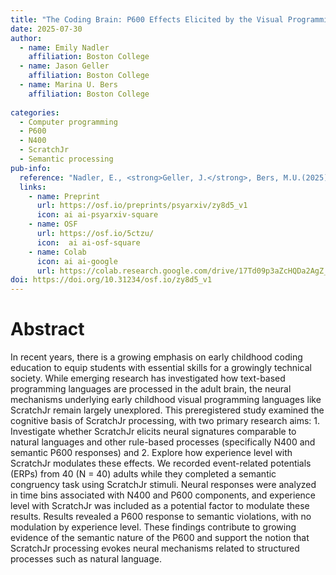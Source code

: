 ```yaml
---
title: "The Coding Brain: P600 Effects Elicited by the Visual Programming Language ScratchJr"
date: 2025-07-30
author:
  - name: Emily Nadler
    affiliation: Boston College
  - name: Jason Geller
    affiliation: Boston College
  - name: Marina U. Bers
    affiliation: Boston College
    
categories: 
  - Computer programming
  - P600
  - N400
  - ScratchJr
  - Semantic processing
pub-info:
  reference: "Nadler, E., <strong>Geller, J.</strong>, Bers, M.U.(2025). The Coding Brain: P600 Effects Elicited by the Visual Programming Language ScratchJr. https://doi.org/10.31234/osf.io/zy8d5_v1"
  links:
    - name: Preprint
      url: https://osf.io/preprints/psyarxiv/zy8d5_v1
      icon: ai ai-psyarxiv-square
    - name: OSF
      url: https://osf.io/5ctzu/
      icon:  ai ai-osf-square
    - name: Colab
      icon: ai ai-google
      url: https://colab.research.google.com/drive/17Td09p3aZcHQDa2AgZ_fSI38cLKFfn8j#scrollTo=b6Lq89RuDhma
doi: https://doi.org/10.31234/osf.io/zy8d5_v1
---
```


# Abstract

In recent years, there is a growing emphasis on early childhood coding education to equip students with essential skills for a growingly technical society. While emerging research has investigated how text-based programming languages are processed in the adult brain, the neural mechanisms underlying early childhood visual programming languages like ScratchJr remain largely unexplored. This preregistered study examined the cognitive basis of ScratchJr processing, with two primary research aims: 1. Investigate whether ScratchJr elicits neural signatures comparable to natural languages and other rule-based processes (specifically N400 and semantic P600 responses) and 2. Explore how experience level with ScratchJr modulates these effects. We recorded event-related potentials (ERPs) from 40 (N = 40) adults while they completed a semantic congruency task using ScratchJr stimuli. Neural responses were analyzed in time bins associated with N400 and P600 components, and experience level with ScratchJr was included as a potential factor to modulate these results. Results revealed a P600 response to semantic violations, with no modulation by experience level. These findings contribute to growing evidence of the semantic nature of the P600 and support the notion that ScratchJr processing evokes neural mechanisms related to structured processes such as natural language.
